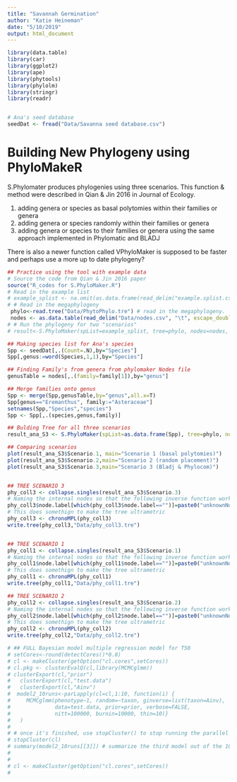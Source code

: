 ```yaml
---
title: "Savannah Germination"
author: "Katie Heineman"
date: "5/10/2019"
output: html_document
---
```


```r
library(data.table)
library(car)
library(ggplot2)
library(ape)
library(phytools)
library(phylolm)
library(stringr)
library(readr)


# Ana's seed database
seedDat <- fread("Data/Savanna seed database.csv")

```


# Building New Phylogeny using PhyloMakeR

S.Phylomater produces phylogenies using three scenarios. This function & method were described in Qian & Jin 2016 in Journal of Ecology.

1. adding genera or species as basal polytomies within their families or genera 
2. adding genera or species randomly within their families or genera 
3. adding genera or species to their families or genera using the same approach implemented in Phylomatic and BLADJ 

There is also a newer function called VPhyloMaker is supposed to be faster and perhaps use a more up to date phylogeny?

```r
## Practice using the tool with example data
# Source the code from Qian & Jin 2016 paper
source("R_codes for S.PhyloMaker.R")
# Read in the example list
# example_splist <- na.omit(as.data.frame(read_delim("example.splist.csv", "\t", escape_double = FALSE, trim_ws = TRUE)))
# # Read in the megaphylogeny
 phylo<-read.tree("Data/PhytoPhylo.tre") # read in the megaphylogeny.
 nodes <- as.data.table(read_delim("Data/nodes.csv", "\t", escape_double = FALSE,  trim_ws = TRUE))
# # Run the phylogeny for two "scenarios"
# result<-S.PhyloMaker(spList=example_splist, tree=phylo, nodes=nodes, scenarios=c("S1","S2")) # For some reason scenario S3 doesn't work

## Making species list for Ana's species
Spp <- seedDat[,.(Count=.N),by="Species"]
Spp[,genus:=word(Species,1,1),by="Species"]

## Finding Family's from genera from phylomaker Nodes file
genusTable = nodes[,.(family=family[1]),by="genus"]

## Merge families onto genus
Spp <- merge(Spp,genusTable,by="genus",all.x=T)
Spp[genus=="Eremanthus", family:="Asteraceae"]
setnames(Spp,"Species","species")
Spp <- Spp[,.(species,genus,family)]

## Bulding Tree for all three scenarios
result_ana_S3 <- S.PhyloMaker(spList=as.data.frame(Spp), tree=phylo, nodes=nodes, scenarios=c("S1","S2","S3")) 

## Comparing scenarios
plot(result_ana_S3$Scenario.1, main="Scenario 1 (basal polytomies)")
plot(result_ana_S3$Scenario.2,main="Scenario 2 (random placement)")
plot(result_ana_S3$Scenario.3,main="Scenario 3 (Bladj & Phylocom)")


## TREE SCENARIO 3
phy_coll3 <- collapse.singles(result_ana_S3$Scenario.3)
# Naming the internal nodes so that the following inverse function works
phy_coll3$node.label[which(phy_coll3$node.label=="")]=paste0("unknownNode",seq(1:(length(which(phy_coll3$node.label=="")))))
# This does somethign to make the tree ultrametric
phy_coll3 <- chronoMPL(phy_coll3)
write.tree(phy_coll3,"Data/phy_coll3.tre")


## TREE SCENARIO 1
phy_coll1 <- collapse.singles(result_ana_S3$Scenario.1)
# Naming the internal nodes so that the following inverse function works
phy_coll1$node.label[which(phy_coll1$node.label=="")]=paste0("unknownNode",seq(1:(length(which(phy_coll1$node.label=="")))))
# This does somethign to make the tree ultrametric
phy_coll1 <- chronoMPL(phy_coll1)
write.tree(phy_coll1,"Data/phy_coll1.tre")

## TREE SCENARIO 2
phy_coll2 <- collapse.singles(result_ana_S3$Scenario.2)
# Naming the internal nodes so that the following inverse function works
phy_coll2$node.label[which(phy_coll2$node.label=="")]=paste0("unknownNode",seq(1:(length(which(phy_coll2$node.label=="")))))
# This does somethign to make the tree ultrametric
phy_coll2 <- chronoMPL(phy_coll2)
write.tree(phy_coll2,"Data/phy_coll2.tre")

```



```r

# ## FULL Bayesian model multiple regression model for T50
# setCores<-round(detectCores()*0.8)
# cl <- makeCluster(getOption("cl.cores",setCores))
# cl.pkg <- clusterEvalQ(cl,library(MCMCglmm)) 
# clusterExport(cl,"prior")
#   clusterExport(cl,"test.data")
#   clusterExport(cl,"Ainv")
#  model2_10runs<-parLapply(cl=cl,1:10, function(i) {
#     MCMCglmm(phenotype~1, random=~taxon, ginverse=list(taxon=Ainv),
#              data=test.data, prior=prior, verbose=FALSE, 
#              nitt=100000, burnin=10000, thin=10)}
#   )
#   
# # once it's finished, use stopCluster() to stop running the parallel cluster
# stopCluster(cl)
# summary(model2_10runs[[3]]) # summarize the third model out of the 10
# 
# 
# cl <- makeCluster(getOption("cl.cores",setCores))
# 


```
